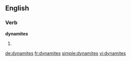 ==English==

===Verb===
'''dynamites'''

# {{third-person singular of|[[dynamite]]}}

[[de:dynamites]]
[[fr:dynamites]]
[[simple:dynamites]]
[[vi:dynamites]]